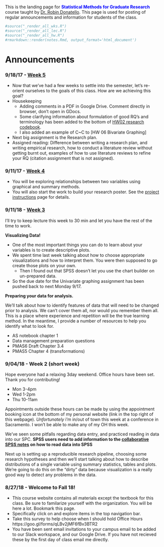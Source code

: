 <br>
This is the landing page for <span style="color:blue">**Statistical Methods for Graduate Research**</span> course taught by [Dr. Robin Donatello](http://www.norcalbiostat.com). This page is used for posting of regular announcements and information for students of the class. 

```r
#source("_render_all_wks.R")
#source("_render_all_lec.R")
#source("_render_all_hw.R")
#rmarkdown::render(notes.Rmd, output_format='html_document')
```
# Announcements

<!----

### 12/xx/18 - Final Exam. 10-12noon. Holt 155

<span style="color:red">**Office Hours for Finals Week**</span> 

* Tuesday 2-4pm, Holt 155

<span style="color:red">**Allowed Exam Materials**</span> 

* The [[OFFICIAL]](https://norcalbiostat.github.io/MATH615/FinalDocs/FinalExam_Fall17_Supplemental.pdf) supplemental information and analyses for the Outlook on Life Survey. 
    - Print these pages. Ensure that you understand what models are being fit and how to read the output. You are allowed to write notes on these pages.
    - Be prepared to answer questions about modeling and interpreting these analyses. 
* Paper on [Smoking Behavior of US Youth](FinalDocs/Smoking behavior child welfare - Fettes 2011.pdf).
    - Print, read, comment on, and bring to the final. 
    - Be prepared to answer questions about the methods, models, and results.
* A calculator
* Up to 2 pages of additional notes (does not include your notes on the supplemental output)

    
Additional information on this new survey, such as full wording of the question on how the variables were coded can be found in the [[codebook]](https://norcalbiostat.github.io/MATH615/FinalDocs/OOL%20Codebook.pdf) and [[survey questionnaire]](https://norcalbiostat.github.io/MATH615/FinalDocs/OOL%20Questionnaire.pdf). **Do not bring these to the final**. They are for you to use as reference material while you are learning to understand this survey.   

<span style="color:red">**Review List**</span> 
This final exam is comprehensive in that everything in this class builds upon previous topics. 
Here are a list of topics to review. All topics have equal importance, regardless of the time that was spent on each topic during class. 

* Probability
* Creating and interpreting confidence intervals
* Assumptions for statistical methods to be valid
* Generalizability, representativeness, bias, sampling frame
* Statistical Analysis Procedures: 
    - Two-sample T-tests for means and proportions
    - ANOVA and $\chi^{2}$ for multiple samples
    - Linear and Logistic regression.
* Identifying confounders, moderators and covariates. 
* Interpreting regression coefficients and making predictions using models. 
    - from linear and logistic models
    - using continuous and categorical variables




### 12/4/17 - Week 15
* Fill out [This google form](https://goo.gl/forms/o3O43feULJFDGUun2) to provide input as to when I should hold OH during finals week. 
* Citation information has been udpated to Project page (slide 16) on how to cite addhealth, R, and R studio
* See [this abstract](http://www.cpc.unc.edu/projects/addhealth/publications/database/6893) for a demonstration on how to describe using the Add Health data set in an analysis.  
* Final posters due Thursday before class. Upload your PDF to [this Dropbox link](https://www.dropbox.com/request/NtC88NHRbo5oIyRcSxoD).
* Regression assignment has been hand graded. Feedback can be found in the returned document via Blackboard. 
    - You may have to turn on track changes to see the marks. 


### 11/27/17 - Week 14
* Poster building on Tuesday. See the project page for instructions. 
    - Drafts are due Friday, reviews due Monday
    - Suggestions on how to make a nice plot for multivariable models has been added to the project page. 
* Discussion of special topics on Thursday. 
    - Be ready to discuss an example of a paper/topic/RQ you have encountered for one of these topics. Have a backup (or two), not everyone can talk about Factor Analysis! Or at least not the same project. 

### 11/14/17 - [Week 13](https://norcalbiostat.github.io/MATH615/wk13.html)
* Tuesday - Model building, variable selection
* Thursday - Project Work


### 11/7/17 - [Week 12](https://norcalbiostat.github.io/MATH615/wk12.html)
* Tuesday - Poster progress discussion. Stage I revisions needed. 
    - Adding and interpreting categorical predictors to your model. 
* Thursday - Transformations: Log and Logit

### 10/30/17 - [Week 11](https://norcalbiostat.github.io/MATH615/wk11.html)
* Tuesday - Study Design. How to set yourself up for success in research. 
* Thursday - Multiple Regression. How to control for those pesky confounders, moderators and covariates. 


### 10/23/17 - [Week 10](https://norcalbiostat.github.io/MATH615/wk10.html)
* Tuesday - Open work time to finish bivariate analysis
* Thursday - Moderation. What happens if we throw another variable into the mix? 


### 10/15/17 - [Week 9](https://norcalbiostat.github.io/MATH615/wk09.html)
* Tuesday - Analysis of categorical data using $\chi^{2}$ tests
* Thursday - Correlation and Regression


### 10/1/17 - [Week 8](https://norcalbiostat.github.io/MATH615/wk08.html)
* Overarching theme is bivariate analyses. 
* Tuesday is a little bit of recap on how to compare two means and two proportion. 
* Then we launch into comparing multiple means on Thursday with an ANOVA. 
* Still working out of the Open Intro textbook (with associated videos.)
* MW OH cancelled, extra OH TR @ 2pm


### 10/1/17 - [Week 7](https://norcalbiostat.github.io/MATH615/wk07.html)
* As we start our next phase of the class learning about _Inferential Statistics_, we need to first refresh our understanding about probability. 
    - Week 7 overview has been posted and includes reading material and learning videos. 
* An optional Exam error assessment has been posted to [Week 6](https://norcalbiostat.github.io/MATH615/wk06.html#thursday:_exam_1)
* The storage location for your poster prep Google Slides has changed. See project page for details. 


### 9/24/17 - [Week 6](https://norcalbiostat.github.io/MATH615/wk06.html)
* Schedule has been updated to reflect new poster preparation assignments. Check the Project page for details. 
* Lecture on choosing appropriate analyses on Tuesday. 
* Introduction to the next phase of the project analysis preparation. 
* Midterm on Thursday. Will emphasize correct identification of data, interpretation of univariate and bivariate graphics and use of summary statistics. [[Sample Exam]](https://norcalbiostat.github.io/MATH315/docs/Sample_Exam_1.pdf)


--->

### 9/18/17 - [Week 5](https://norcalbiostat.github.io/MATH615/wk/wk05.html)

* Now that we've had a few weeks to settle into the semester, let's re-orient ourselves to the goals of this class. How are we achieving this goal?
* Housekeeping
    * Adding comments in a PDF in Google Drive. Comment directly in browser, don't open in GDocs. 
    * Some clarifying information about formulation of good RQ's and terminology has been added to the bottom of [HW02 research codebook](hw/02_research_codebook.html). 
    * I also added an example of C~C to [HW 06 Bivariate Graphing]
* Next big assignment is the Research plan. 
* Assigned reading: Difference between writing a research plan, and writing empirical research, how to conduct a literature review without getting burnt out, examples of how to use literature reviews to refine your RQ (citation assignment that is not assigned). 



### 9/11/17 - [Week 4](https://norcalbiostat.github.io/MATH615/wk/wk04.html)

* You will be exploring relationships between two variables using graphical and summary methods. 
* You will also start the work to build your research poster. See the [project instructions](project.html) page for details. 


### 9/11/18 - [Week 3](https://norcalbiostat.github.io/MATH615/wk/wk03.html)

I'll try to keep lecture this week to 30 min and let you have the rest of the time to work. 


**Visualizing Data!**

* One of the most important things you can do to learn about your variables is to create descriptive plots. 
* We spent time last week talking about how to choose appropriate visualizations and how to interpret them. You were then supposed to go create those plots on your own. 
    - Then I found out that SPSS doesn't let you use the chart builder on un-prepared data. 
* So the due date for the Univariate graphing assignment has been pushed back to next Monday 9/17.

**Preparing your data for analysis.**

We'll talk about how to identify features of data that will need to be changed prior to analysis. We can't cover them all, nor would you remember them all. This is a place where experience and repetition will be the true learning method. In the meantime, I provide a number of resources to help you identify what to look for. 

* AS notebook chapter 1
* Data management preparation questions
* PMAS6 Draft Chapter 3.4
* PMAS5 Chapter 4 (transformations)





### 9/04/18 - Week 2 (short week)

Hope everyone had a relaxing 3day weekend. Office hours have been set. Thank you for contributing! 

* Mon 3-4pm  
* Wed 1-2pm  
* Thu 10-11am  

Appointments outside these hours can be made by using the appointment booking icon at the bottom of my personal website (link in the top right of this webpage). _Unfortunately_ i'm in/out of town this week at a conference in Sacramento. I won't be able to make any of my OH this week. 

We've seen some pitfalls regarding data entry, and practiced reading in data into our SPC. 
**SPSS users need to add information to the [collaborative SPSS notes](https://hackmd.io/00_J78IaQouu4DalQ-3P3w) on how to read data into SPSS**

Next up is setting up a reproducible research pipeline, choosing some research hypotheses and then we'll start talking about how to describe distributions of a single variable using summary statistics, tables and plots. We're going to do this on the "dirty" data because visualization is a really good way to detect any problems in the data. 



### 8/27/18 - Welcome to Fall 18!
* This course website contains all materials except the textbook for this class. Be sure to familarize yourself with the organization. You will be here a lot. Bookmark this page.
* Specifically click on and explore items in the top navigation bar.  
* Take this survey to help choose when I should hold Office Hours https://goo.gl/forms/qLBv2jMF6fBv3BTR2 
* You have been sent email invitations to your campus email to be added to our Slack workspace, and our Google Drive. If you have not recieved these by the first day of class email me directly. 


